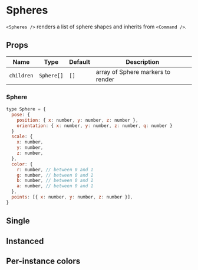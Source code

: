 
# Spheres

`<Spheres />` renders a list of sphere shapes and inherits from `<Command />`.

## Props

| Name       | Type       | Default | Description                       |
| ---------- | ---------- | ------- | --------------------------------- |
| `children` | `Sphere[]` | `[]`    | array of Sphere markers to render |

### Sphere

```js
type Sphere = {
  pose: {
    position: { x: number, y: number, z: number },
    orientation: { x: number, y: number, z: number, q: number }
  }
  scale: {
    x: number,
    y: number,
    z: number,
  },
  color: {
    r: number, // between 0 and 1
    g: number, // between 0 and 1
    b: number, // between 0 and 1
    a: number, // between 0 and 1
  },
  points: [{ x: number, y: number, z: number }],
}
```

## Single

<SpheresSingle />

## Instanced

<SpheresInstanced />

## Per-instance colors

<SpheresInstancedColor />
